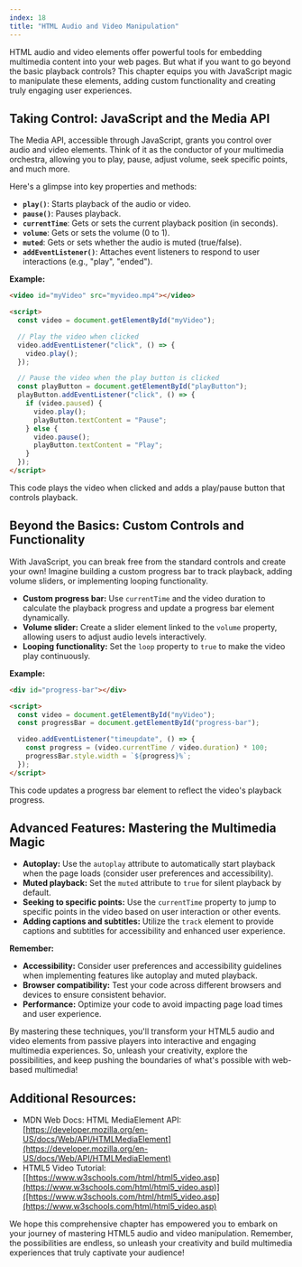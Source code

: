 ```yaml
---
index: 18
title: "HTML Audio and Video Manipulation"
---
```


HTML audio and video elements offer powerful tools for embedding multimedia content into your web pages. But what if you want to go beyond the basic playback controls? This chapter equips you with JavaScript magic to manipulate these elements, adding custom functionality and creating truly engaging user experiences.

## Taking Control: JavaScript and the Media API

The Media API, accessible through JavaScript, grants you control over audio and video elements. Think of it as the conductor of your multimedia orchestra, allowing you to play, pause, adjust volume, seek specific points, and much more.

Here's a glimpse into key properties and methods:

- **`play()`**: Starts playback of the audio or video.
- **`pause()`**: Pauses playback.
- **`currentTime`**: Gets or sets the current playback position (in seconds).
- **`volume`**: Gets or sets the volume (0 to 1).
- **`muted`**: Gets or sets whether the audio is muted (true/false).
- **`addEventListener()`**: Attaches event listeners to respond to user interactions (e.g., "play", "ended").

**Example:**

```html
<video id="myVideo" src="myvideo.mp4"></video>

<script>
  const video = document.getElementById("myVideo");

  // Play the video when clicked
  video.addEventListener("click", () => {
    video.play();
  });

  // Pause the video when the play button is clicked
  const playButton = document.getElementById("playButton");
  playButton.addEventListener("click", () => {
    if (video.paused) {
      video.play();
      playButton.textContent = "Pause";
    } else {
      video.pause();
      playButton.textContent = "Play";
    }
  });
</script>
```

This code plays the video when clicked and adds a play/pause button that controls playback.

## Beyond the Basics: Custom Controls and Functionality

With JavaScript, you can break free from the standard controls and create your own! Imagine building a custom progress bar to track playback, adding volume sliders, or implementing looping functionality.

- **Custom progress bar:** Use `currentTime` and the video duration to calculate the playback progress and update a progress bar element dynamically.
- **Volume slider:** Create a slider element linked to the `volume` property, allowing users to adjust audio levels interactively.
- **Looping functionality:** Set the `loop` property to `true` to make the video play continuously.

**Example:**

```html
<div id="progress-bar"></div>

<script>
  const video = document.getElementById("myVideo");
  const progressBar = document.getElementById("progress-bar");

  video.addEventListener("timeupdate", () => {
    const progress = (video.currentTime / video.duration) * 100;
    progressBar.style.width = `${progress}%`;
  });
</script>
```

This code updates a progress bar element to reflect the video's playback progress.

## Advanced Features: Mastering the Multimedia Magic

- **Autoplay:** Use the `autoplay` attribute to automatically start playback when the page loads (consider user preferences and accessibility).
- **Muted playback:** Set the `muted` attribute to `true` for silent playback by default.
- **Seeking to specific points:** Use the `currentTime` property to jump to specific points in the video based on user interaction or other events.
- **Adding captions and subtitles:** Utilize the `track` element to provide captions and subtitles for accessibility and enhanced user experience.

**Remember:**

- **Accessibility:** Consider user preferences and accessibility guidelines when implementing features like autoplay and muted playback.
- **Browser compatibility:** Test your code across different browsers and devices to ensure consistent behavior.
- **Performance:** Optimize your code to avoid impacting page load times and user experience.

By mastering these techniques, you'll transform your HTML5 audio and video elements from passive players into interactive and engaging multimedia experiences. So, unleash your creativity, explore the possibilities, and keep pushing the boundaries of what's possible with web-based multimedia!

## Additional Resources:

- MDN Web Docs: HTML MediaElement API: [https://developer.mozilla.org/en-US/docs/Web/API/HTMLMediaElement](https://developer.mozilla.org/en-US/docs/Web/API/HTMLMediaElement)
- HTML5 Video Tutorial: [[https://www.w3schools.com/html/html5_video.asp](https://www.w3schools.com/html/html5_video.asp)]([https://www.w3schools.com/html/html5_video.asp](https://www.w3schools.com/html/html5_video.asp)

We hope this comprehensive chapter has empowered you to embark on your journey of mastering HTML5 audio and video manipulation. Remember, the possibilities are endless, so unleash your creativity and build multimedia experiences that truly captivate your audience!
